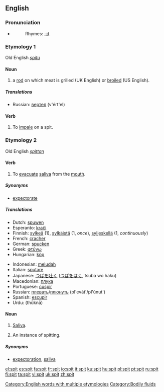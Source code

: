 ==English==

===Pronunciation===
*{{IPA|/'spɪt/}}
*:Rhymes: [[Rhymes:English:-ɪt|-ɪt]]

===Etymology 1===
Old English ''[[spitu]]''

====Noun====
{{en-noun}}

#a [[rod]] on which meat is grilled (UK English) or [[broiled]] (US English).

=====Translations=====
{{top}}
*Russian: [[вертел]] (v'ért'el) {{m}}
{{bottom}}

====Verb====
{{en-verb|spit|t|ed}}

#To [[impale]] on a spit.

===Etymology 2===
Old English ''[[spittan]]''

====Verb====
{{en-verb|spits|spitting|spat}}

# To [[evacuate]] [[saliva]] from the [[mouth]].

=====Synonyms=====
*[[expectorate]]

=====Translations=====
{{top}}
*Dutch: [[spuwen]]
*Esperanto: [[kraĉi]]
*Finnish: [[sylkeä]] (1), [[sylkäistä]] (1, ''once''), [[syljeskellä]] (1, ''continuously'')
*French: [[cracher]]
*German: [[spucken]]
*Greek: [[φτύνω]]
*Hungarian: [[köp]]
{{mid}}
*Indonesian: [[ludah|meludah]]
*Italian: [[sputare]]
*Japanese: [[つば]]を[[吐く]] ([[つば]]を[[はく]], tsuba wo haku)
*Macedonian: [[плука]]
*Portuguese: [[cuspir]]
*Russian: [[плевать]]/[[плюнуть]] (pl'evát'/pl'únut')
*Spanish: [[escupir]]
*Urdu: {{URchar|[[تھوکنا]]}} (thūknā)
{{bottom}}

====Noun====
{{en-noun|s|-}}
#{{uncountable}} [[saliva|Saliva]].
#{{countable}} An instance of spitting.

=====Synonyms=====
* [[expectoration]], [[saliva]]

[[Category:English words with multiple etymologies]]
[[Category:Bodily fluids]]

[[el:spit]]
[[es:spit]]
[[fa:spit]]
[[fr:spit]]
[[io:spit]]
[[it:spit]]
[[ku:spit]]
[[hu:spit]]
[[pl:spit]]
[[pt:spit]]
[[ru:spit]]
[[fi:spit]]
[[ta:spit]]
[[vi:spit]]
[[uk:spit]]
[[zh:spit]]